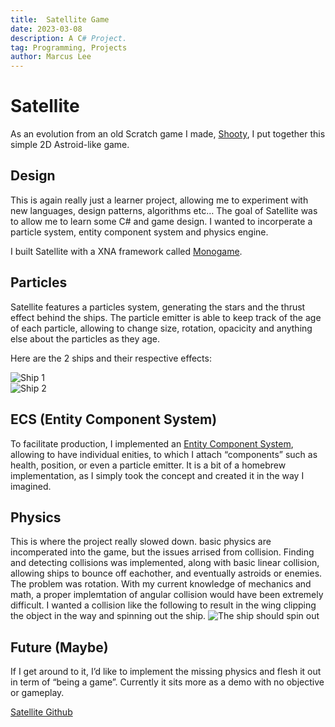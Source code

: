 ```yaml
---
title:  Satellite Game
date: 2023-03-08
description: A C# Project.
tag: Programming, Projects
author: Marcus Lee
---
```


# Satellite
As an evolution from an old Scratch game I made, [Shooty](https://scratch.mit.edu/projects/335656151/), I put together this simple 2D Astroid-like game. 

## Design
This is again really just a learner project, allowing me to experiment with new languages, design patterns, algorithms etc… The goal of Satellite was to allow me to learn some C# and game design. I wanted to incorperate a particle system, entity component system and physics engine.

I built Satellite with a XNA framework called [Monogame](https://www.monogame.net/).

## Particles
Satellite features a particles system, generating the stars and the thrust effect behind the ships. The particle emitter is able to keep track of the age of each particle, allowing to change size, rotation, opacicity and anything else about the particles as they age. 

Here are the 2 ships and their respective effects:

<Image
    src="/images/satellite/ship1-effect.gif"
    alt="Ship 1"
    width={600}
    height={338}
    priority
    className="next-image"
    />
<br/>
<Image
    src="/images/satellite/ship2-effect.gif"
    alt="Ship 2"
    width={600}
    height={338}
    priority
    className="next-image"
    />

## ECS (Entity Component System)
To facilitate production, I implemented an [Entity Component System](https://www.gamedev.net/articles/programming/general-and-gameplay-programming/understanding-component-entity-systems-r3013/), allowing to have individual enities, to which I attach “components” such as health, position, or even a particle emitter. 
It is a bit of a homebrew implementation, as I simply took the concept and created it in the way I imagined. 

## Physics
This is where the project really slowed down. basic physics are incomperated into the game, but the issues arrised from collision. Finding and detecting collisions was implemented, along with basic linear collision, allowing ships to bounce off eachother, and eventually astroids or enemies. The problem was rotation. With my current knowledge of mechanics and math, a proper implemtation of angular collision would have been extremely difficult. I wanted a collision like the following to result in the wing clipping the object in the way and spinning out the ship.
<Image
    src="/images/satellite/ship-collision.png"
    alt="The ship should spin out"
    width={642}
    height={452}
    priority
    className="next-image"
    />

## Future (Maybe)
If I get around to it, I’d like to implement the missing physics and flesh it out in term of “being a game”.  Currently it sits more as a demo with no objective or gameplay.

[Satellite Github](https://github.com/GodPuffin/Satellite)